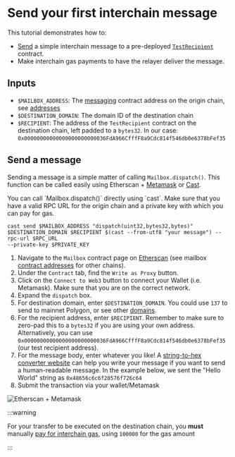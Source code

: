 
# Send your first interchain message

This tutorial demonstrates how to:

* [Send](./reference/messaging/send.mdx) a simple interchain message to a pre-deployed [`TestRecipient`](https://github.com/hyperlane-xyz/hyperlane-monorepo/blob/main/solidity/contracts/test/TestRecipient.sol) contract.
* Make interchain gas payments to have the relayer deliver the message.

## Inputs

* `$MAILBOX_ADDRESS`: The [messaging](./protocol/mailbox.mdx) contract address on the origin chain, see [addresses](./reference/contract-addresses.mdx)
* `$DESTINATION_DOMAIN`: The domain ID of the destination chain
* `$RECIPIENT`: The address of the `TestRecipient` contract on the destination chain, left padded to a `bytes32`. In our case: `0x00000000000000000000000036FdA966CfffF8a9Cdc814f546db0e6378bFef35`

## Send a message

Sending a message is a simple matter of calling `Mailbox.dispatch()`. This function can be called easily using Etherscan + [Metamask](https://metamask.io/) or [Cast](https://book.getfoundry.sh/cast/).


<Tabs>
  <TabItem value="cast" label="Cast">
    You can call `Mailbox.dispatch()` directly using `cast`. Make sure that you have a valid RPC URL for the origin chain and a private key with which you can pay for gas.

```shell
cast send $MAILBOX_ADDRESS "dispatch(uint32,bytes32,bytes)" $DESTINATION_DOMAIN $RECIPIENT $(cast --from-utf8 "your message") --rpc-url $RPC_URL
--private-key $PRIVATE_KEY
```

  </TabItem>
  <TabItem value="metamask" label="Etherscan + Metamask" default>
    
1. Navigate to the `Mailbox` contract page on [Etherscan](https://etherscan.io/address/0x35231d4c2D8B8ADcB5617A638A0c4548684c7C70) (see mailbox [contract addresses](./reference/contract-addresses.mdx) for other chains).
2. Under the `Contract` tab, find the `Write as Proxy` button.
3. Click on the `Connect to Web3` button to connect your Wallet (i.e. Metamask). Make sure that you are on the correct network.
4. Expand the `dispatch` box.
5. For destination domain, enter `$DESTINATION_DOMAIN`. You could use `137` to send to mainnet Polygon, or see other [domains](https://docs.hyperlane.xyz/docs/resources/domains). 
6. For the recipient address, enter `$RECIPIENT`. Remember to make sure to zero-pad this to a `bytes32` if you are using your own address. Alternatively, you can use `0x00000000000000000000000036FdA966CfffF8a9Cdc814f546db0e6378bFef35` (our test recipient address).
7. For the message body, enter whatever you like! A [string-to-hex converter website](https://dencode.com/en/string/hex) can help you write your message if you want to send a human-readable message. In the example below, we sent the "Hello World" string as `0x48656c6c6f20576f726c64`
8. Submit the transaction via your wallet/Metamask

![Etherscan + Metamask](../static/img/etherscanmetamask.png)
  </TabItem>
</Tabs>

:::warning

For your transfer to be executed on the destination chain, you **must** manually [pay for interchain gas](./guides/IGP/manually-paying-interchain-gas.mdx), using `100000` for the gas amount

:::